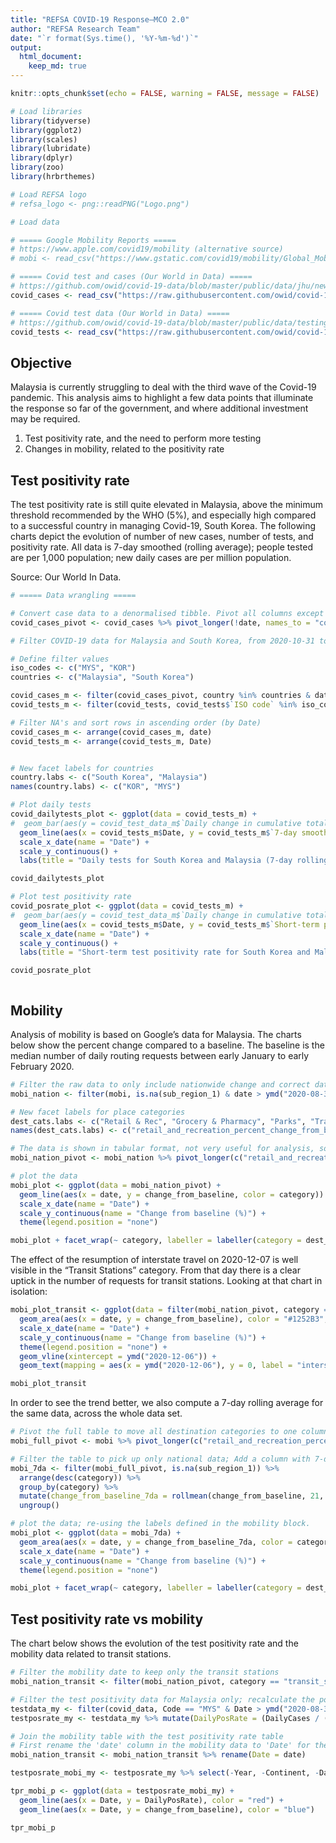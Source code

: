 ```yaml
---
title: "REFSA COVID-19 Response—MCO 2.0"
author: "REFSA Research Team"
date: "`r format(Sys.time(), '%Y-%m-%d')`"
output: 
  html_document: 
    keep_md: true
---
```



```r
knitr::opts_chunk$set(echo = FALSE, warning = FALSE, message = FALSE)

# Load libraries
library(tidyverse)
library(ggplot2)
library(scales)
library(lubridate)
library(dplyr)
library(zoo)
library(hrbrthemes)

# Load REFSA logo
# refsa_logo <- png::readPNG("Logo.png")

# Load data

# ===== Google Mobility Reports =====
# https://www.apple.com/covid19/mobility (alternative source)
# mobi <- read_csv("https://www.gstatic.com/covid19/mobility/Global_Mobility_Report.csv")

# ===== Covid test and cases (Our World in Data) =====
# https://github.com/owid/covid-19-data/blob/master/public/data/jhu/new_cases_per_million.csv (Cases are per million population!)
covid_cases <- read_csv("https://raw.githubusercontent.com/owid/covid-19-data/master/public/data/jhu/new_cases_per_million.csv")

# ===== Covid test data (Our World in Data) =====
# https://github.com/owid/covid-19-data/blob/master/public/data/testing/covid-testing-all-observations.csv
covid_tests <- read_csv("https://raw.githubusercontent.com/owid/covid-19-data/master/public/data/testing/covid-testing-all-observations.csv")

```


## Objective

Malaysia is currently struggling to deal with the third wave of the Covid-19 pandemic. This analysis aims to highlight a few data points that illuminate the response so far of the government, and where additional investment may be required. 

 1. Test positivity rate, and the need to perform more testing
 2. Changes in mobility, related to the positivity rate
 
## Test positivity rate

The test positivity rate is still quite elevated in Malaysia, above the minimum threshold recommended by the WHO (5%), and especially high compared to a successful country in managing Covid-19, South Korea. The following charts depict the evolution of number of new cases, number of tests, and positivity rate. All data is 7-day smoothed (rolling average); people tested are per 1,000 population; new daily cases are per million population.

Source: Our World In Data. 

```r

# ===== Data wrangling =====

# Convert case data to a denormalised tibble. Pivot all columns except "Date" into a "country" column and a "cases" column
covid_cases_pivot <- covid_cases %>% pivot_longer(!date, names_to = "country", values_to = "cases")

# Filter COVID-19 data for Malaysia and South Korea, from 2020-10-31 to 2021-02-28

# Define filter values
iso_codes <- c("MYS", "KOR")
countries <- c("Malaysia", "South Korea")

covid_cases_m <- filter(covid_cases_pivot, country %in% countries & date > ymd("2020-10-31") & date < ymd("2021-03-01"))
covid_tests_m <- filter(covid_tests, covid_tests$`ISO code` %in% iso_codes & covid_tests$Date > ymd("2020-10-31") & covid_tests$Date < ymd("2021-03-01"))

# Filter NA's and sort rows in ascending order (by Date)
covid_cases_m <- arrange(covid_cases_m, date)
covid_tests_m <- arrange(covid_tests_m, Date)



```

```r

# New facet labels for countries
country.labs <- c("South Korea", "Malaysia")
names(country.labs) <- c("KOR", "MYS")

# Plot daily tests
covid_dailytests_plot <- ggplot(data = covid_tests_m) + 
#  geom_bar(aes(y = covid_test_data_m$`Daily change in cumulative total`), stat = "identity", size = .1, fill = "#FFDE00", color = "#FFDE00", alpha = .6) +  
  geom_line(aes(x = covid_tests_m$Date, y = covid_tests_m$`7-day smoothed daily change per thousand`, color = covid_tests_m$`ISO code`)) +
  scale_x_date(name = "Date") +
  scale_y_continuous() + 
  labs(title = "Daily tests for South Korea and Malaysia (7-day rolling average)", caption = "From 01-Nov-2020 to 28-Feb-2021. Source: Our World In Data.")

covid_dailytests_plot

# Plot test positivity rate
covid_posrate_plot <- ggplot(data = covid_tests_m) + 
#  geom_bar(aes(y = covid_test_data_m$`Daily change in cumulative total`), stat = "identity", size = .1, fill = "#FFDE00", color = "#FFDE00", alpha = .6) +  
  geom_line(aes(x = covid_tests_m$Date, y = covid_tests_m$`Short-term positive rate`, color = covid_tests_m$`ISO code`)) +
  scale_x_date(name = "Date") +
  scale_y_continuous() + 
  labs(title = "Short-term test positivity rate for South Korea and Malaysia", caption = "From 01-Nov-2020 to 28-Feb-2021. Source: Our World In Data.")

covid_posrate_plot



```

## Mobility
Analysis of mobility is based on Google's data for Malaysia. 
The charts below show the percent change compared to a baseline. The baseline is the median number of daily routing requests between early January to early February 2020. 

```r

# Filter the raw data to only include nationwide change and correct date range
mobi_nation <- filter(mobi, is.na(sub_region_1) & date > ymd("2020-08-31"))

# New facet labels for place categories
dest_cats.labs <- c("Retail & Rec", "Grocery & Pharmacy", "Parks", "Transit Stations", "Workplaces", "Residential")
names(dest_cats.labs) <- c("retail_and_recreation_percent_change_from_baseline", "grocery_and_pharmacy_percent_change_from_baseline", "parks_percent_change_from_baseline", "transit_stations_percent_change_from_baseline", "workplaces_percent_change_from_baseline", "residential_percent_change_from_baseline")

# The data is shown in tabular format, not very useful for analysis, so need to pivot the different categories into one column
mobi_nation_pivot <- mobi_nation %>% pivot_longer(c("retail_and_recreation_percent_change_from_baseline", "grocery_and_pharmacy_percent_change_from_baseline", "parks_percent_change_from_baseline", "transit_stations_percent_change_from_baseline", "workplaces_percent_change_from_baseline", "residential_percent_change_from_baseline"), names_to = "category", values_to = "change_from_baseline")

# plot the data
mobi_plot <- ggplot(data = mobi_nation_pivot) +
  geom_line(aes(x = date, y = change_from_baseline, color = category)) +
  scale_x_date(name = "Date") +
  scale_y_continuous(name = "Change from baseline (%)") +
  theme(legend.position = "none")

mobi_plot + facet_wrap(~ category, labeller = labeller(category = dest_cats.labs))

```

The effect of the resumption of interstate travel on 2020-12-07 is well visible in the "Transit Stations" category. From that day there is a clear uptick in the number of requests for transit stations. Looking at that chart in isolation: 



```r

mobi_plot_transit <- ggplot(data = filter(mobi_nation_pivot, category == "transit_stations_percent_change_from_baseline")) +
  geom_area(aes(x = date, y = change_from_baseline), color = "#1252B3", fill = "#0D6EFF", alpha = 0.33) +
  scale_x_date(name = "Date") +
  scale_y_continuous(name = "Change from baseline (%)") +
  theme(legend.position = "none") +
  geom_vline(xintercept = ymd("2020-12-06")) +
  geom_text(mapping = aes(x = ymd("2020-12-06"), y = 0, label = "interstate travel", hjust = 0, vjust = 0))

mobi_plot_transit

```

In order to see the trend better, we also compute a 7-day rolling average for the same data, across the whole data set. 

```r

# Pivot the full table to move all destination categories to one column. 
mobi_full_pivot <- mobi %>% pivot_longer(c("retail_and_recreation_percent_change_from_baseline", "grocery_and_pharmacy_percent_change_from_baseline", "parks_percent_change_from_baseline", "transit_stations_percent_change_from_baseline", "workplaces_percent_change_from_baseline", "residential_percent_change_from_baseline"), names_to = "category", values_to = "change_from_baseline")

# Filter the table to pick up only national data; Add a column with 7-day rolling average
mobi_7da <- filter(mobi_full_pivot, is.na(sub_region_1)) %>%
  arrange(desc(category)) %>%
  group_by(category) %>%
  mutate(change_from_baseline_7da = rollmean(change_from_baseline, 21, fill = NA)) %>%
  ungroup()

# plot the data; re-using the labels defined in the mobility block. 
mobi_plot <- ggplot(data = mobi_7da) +
  geom_area(aes(x = date, y = change_from_baseline_7da, color = category, fill = category), alpha = 0.33) +
  scale_x_date(name = "Date") +
  scale_y_continuous(name = "Change from baseline (%)") +
  theme(legend.position = "none")

mobi_plot + facet_wrap(~ category, labeller = labeller(category = dest_cats.labs))


```

## Test positivity rate vs mobility
The chart below shows the evolution of the test positivity rate and the mobility data related to transit stations. 

```r

# Filter the mobility date to keep only the transit stations
mobi_nation_transit <- filter(mobi_nation_pivot, category == "transit_stations_percent_change_from_baseline")

# Filter the test positivity data for Malaysia only; recalculate the positivity rate
testdata_my <- filter(covid_data, Code == "MYS" & Date > ymd("2020-08-31") & Date < ymd("2021-01-23"))
testposrate_my <- testdata_my %>% mutate(DailyPosRate = (DailyCases / (DailyTests * 1000)) * 100)

# Join the mobility table with the test positivity rate table
# First rename the 'date' column in the mobility data to 'Date' for the join to work
mobi_nation_transit <- mobi_nation_transit %>% rename(Date = date)

testposrate_mobi_my <- testposrate_my %>% select(-Year, -Continent, -DailyTestsNotes) %>% left_join(mobi_nation_transit, by = "Date")

tpr_mobi_p <- ggplot(data = testposrate_mobi_my) +
  geom_line(aes(x = Date, y = DailyPosRate), color = "red") + 
  geom_line(aes(x = Date, y = change_from_baseline), color = "blue")

tpr_mobi_p


```